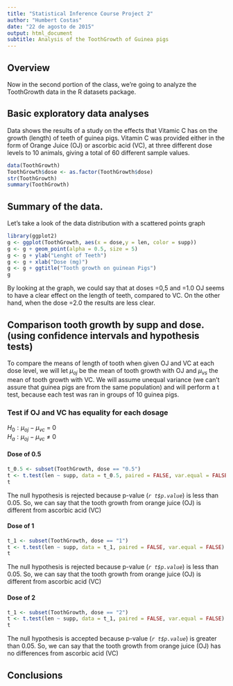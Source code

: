 ```yaml
---
title: "Statistical Inference Course Project 2"
author: "Humbert Costas"
date: "22 de agosto de 2015"
output: html_document
subtitle: Analysis of the ToothGrowth of Guinea pigs
---
```


## Overview
Now in the second portion of the class, we're going to analyze the ToothGrowth data in the R datasets package.

## Basic exploratory data analyses

Data shows the results of a study on the effects that Vitamic C has on the growth (length) of teeth of guinea pigs. Vitamin C was provided either in the form of Orange Juice (OJ) or ascorbic acid (VC), at three different dose levels to 10 animals, giving a total of 60 different sample values.
```r
data(ToothGrowth)
ToothGrowth$dose <- as.factor(ToothGrowth$dose)
str(ToothGrowth)
summary(ToothGrowth)
```

## Summary of the data.  

Let's take a look of the data distribution with a scattered points graph  

```r
library(ggplot2)
g <- ggplot(ToothGrowth, aes(x = dose,y = len, color = supp))
g <- g + geom_point(alpha = 0.5, size = 5)
g <- g + ylab("Lenght of Teeth")
g <- g + xlab("Dose (mg)")
g <- g + ggtitle("Tooth growth on guinean Pigs")
g
```
  
By looking at the graph, we could say that at doses =0,5 and =1.0 OJ seems to have a clear effect on the length of teeth, compared to VC. On the other hand, when the dose =2.0 the results are less clear.

## Comparison tooth growth by supp and dose. (using confidence intervals and hypothesis tests)

To compare the means of length of tooth when given OJ and VC at each dose level, we will let $\mu_{oj}$ be the mean of tooth growth with OJ and $\mu_{vs}$ the mean of tooth growth with VC. We will assume unequal variance (we can’t assure that guinea pigs are from the same population) and will perform a t test, because each test was ran in groups of 10 guinea pigs.

### Test if OJ and VC has equality for each dosage
$H_0: \mu_{oj} - \mu_{vc}$ = 0  
$H_a: \mu_{oj} - \mu_{vc}$ $\neq$ 0

#### Dose of 0.5
```r
t_0.5 <- subset(ToothGrowth, dose == "0.5")
t <- t.test(len ~ supp, data = t_0.5, paired = FALSE, var.equal = FALSE)
t
```

The null hypothesis is rejected because p-value (*`r t$p.value`*) is less than 0.05. So, we can say that the tooth growth from orange juice (OJ) is different from ascorbic acid (VC)

#### Dose of 1
```r
t_1 <- subset(ToothGrowth, dose == "1")
t <- t.test(len ~ supp, data = t_1, paired = FALSE, var.equal = FALSE)
t
```
  
The null hypothesis is rejected because p-value (*`r t$p.value`*) is less than 0.05. So, we can say that the tooth growth from orange juice (OJ) is different from ascorbic acid (VC)

#### Dose of 2
```r
t_1 <- subset(ToothGrowth, dose == "2")
t <- t.test(len ~ supp, data = t_1, paired = FALSE, var.equal = FALSE)
t
```
  
The null hypothesis is accepted because p-value (*`r t$p.value`*) is greater than 0.05. So, we can say that the tooth growth from orange juice (OJ) has no differences from ascorbic acid (VC)

## Conclusions
